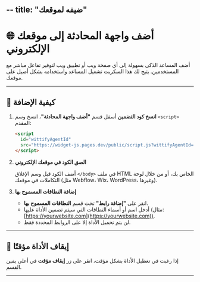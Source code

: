 --
title: "ضيفه لموقعك"
---
# 🌐 أضف واجهة المحادثة إلى موقعك الإلكتروني

أضف المساعد الذكي بسهولة إلى أي صفحة ويب أو تطبيق ويب لتوفير تفاعل مباشر مع المستخدمين. يتيح لك هذا السكربت تشغيل المساعد واستخدامه بشكل أصيل على موقعك.

---

## 🔧 كيفية الإضافة

1. **انسخ كود التضمين**
   أسفل قسم **"أضف واجهة المحادثة"**، انسخ وسم `<script>` المقدم:

   ```html
   <script
     id="wittifyAgentId"
     src="https://widget-js.pages.dev/public/script.js?wittifyAgentId=7658818b-4a1f-49cf-908d-9e1e344a5e1e&user_id=a53bac77-f59c-4655-8c3f-f4273f09ea7b">
   </script>
   ```

2. **الصق الكود في موقعك الإلكتروني**

   أضف الكود قبل وسم الإغلاق `</body>` في ملف HTML الخاص بك، أو من خلال لوحة التكاملات في موقعك (مثل Webflow، Wix، WordPress، وغيرها).

3. **إضافة النطاقات المسموح بها**

   * انقر على **"إضافة رابط"** تحت قسم **النطاقات المسموح بها**.
   * أدخل اسم أو أسماء النطاقات التي سيتم تضمين الأداة عليها (مثال: [https://yourwebsite.com](https://yourwebsite.com)).
   * لن يتم تحميل الأداة إلا على الروابط المحددة فقط.

---

## 🚫 **إيقاف الأداة مؤقتًا**

إذا رغبت في تعطيل الأداة بشكل مؤقت، انقر على زر **إيقاف مؤقت** في أعلى يمين القسم.

---
